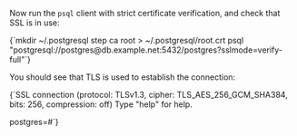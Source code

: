 Now run the `psql` client with strict certificate verification, and check that SSL is in use:

<CodeBlock autoCopy language="shell-session">
  {`mkdir ~/.postgresql
step ca root > ~/.postgresql/root.crt
psql "postgresql://postgres@db.example.net:5432/postgres?sslmode=verify-full"`}
</CodeBlock>

You should see that TLS is used to establish the connection:

<CodeBlock language="shell-session">
  {`SSL connection (protocol: TLSv1.3, cipher: TLS_AES_256_GCM_SHA384, bits: 256, compression: off)
Type "help" for help.
  
postgres=#`}
</CodeBlock>
